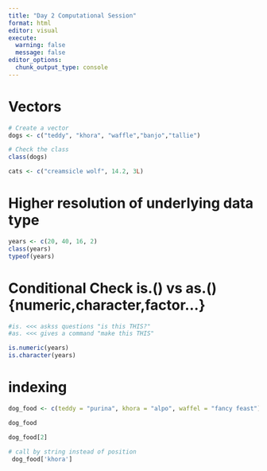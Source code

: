 ```yaml
---
title: "Day 2 Computational Session"
format: html
editor: visual
execute: 
  warning: false
  message: false
editor_options: 
  chunk_output_type: console
---
```


# Vectors

```r
# Create a vector
dogs <- c("teddy", "khora", "waffle","banjo","tallie")

# Check the class
class(dogs)
```

```r
cats <- c("creamsicle wolf", 14.2, 3L)
```

# Higher resolution of underlying data type

```r
years <- c(20, 40, 16, 2)
class(years)
typeof(years)
```

# Conditional Check is.() vs as.(){numeric,character,factor...}

```r
#is. <<< askss questions "is this THIS?"
#as. <<< gives a command "make this THIS"

is.numeric(years)
is.character(years)
```

# indexing

```r
dog_food <- c(teddy = "purina", khora = "alpo", waffel = "fancy feast")

dog_food

dog_food[2]

# call by string instead of position
 dog_food['khora']
```
